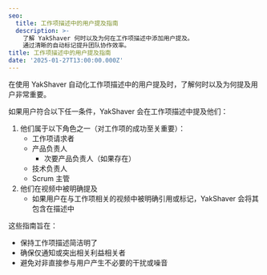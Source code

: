 ```yaml
---
seo:
  title: 工作项描述中的用户提及指南
  description: >-
    了解 YakShaver 何时以及为何在工作项描述中添加用户提及。
    通过清晰的自动标记提升团队协作效率。
title: 工作项描述中的用户提及指南
date: '2025-01-27T13:00:00.000Z'
---
```


在使用 YakShaver 自动化工作项描述中的用户提及时，了解何时以及为何提及用户非常重要。

如果用户符合以下任一条件，YakShaver 会在工作项描述中提及他们：

1. 他们属于以下角色之一（对工作项的成功至关重要）：
   * 工作项请求者
   * 产品负责人
     * 次要产品负责人（如果存在）
   * 技术负责人
   * Scrum 主管
2. 他们在视频中被明确提及
   * 如果用户在与工作项相关的视频中被明确引用或标记，YakShaver 会将其包含在描述中

这些指南旨在：

* 保持工作项描述简洁明了
* 确保仅通知或突出相关利益相关者
* 避免对非直接参与用户产生不必要的干扰或噪音